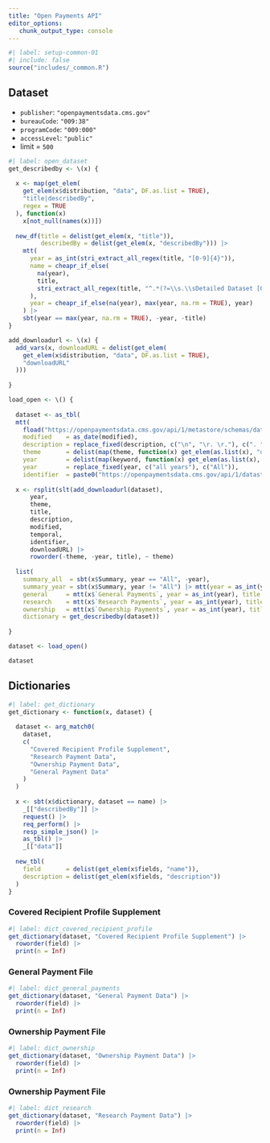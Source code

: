 ```yaml
---
title: "Open Payments API"
editor_options: 
   chunk_output_type: console
---
```

```r
#| label: setup-common-01
#| include: false
source("includes/_common.R")
```

## Dataset

   * `publisher`: `"openpaymentsdata.cms.gov"`
   * `bureauCode`: `"009:38"`
   * `programCode`: `"009:000"`
   * `accessLevel`: `"public"`
   * limit = `500`

```r
#| label: open_dataset
get_describedby <- \(x) {
  
  x <- map(get_elem(
    get_elem(x$distribution, "data", DF.as.list = TRUE),
    "title|describedBy",
    regex = TRUE
  ), function(x)
    x[not_null(names(x))])
  
  new_df(title = delist(get_elem(x, "title")),
         describedBy = delist(get_elem(x, "describedBy"))) |>
    mtt(
      year = as_int(stri_extract_all_regex(title, "[0-9]{4}")),
      name = cheapr_if_else(
        na(year),
        title,
        stri_extract_all_regex(title, "^.*(?=\\s.\\sDetailed Dataset [0-9]{4} Reporting Year)")
      ),
      year = cheapr_if_else(na(year), max(year, na.rm = TRUE), year)
    ) |>
    sbt(year == max(year, na.rm = TRUE), -year, -title)
}

add_downloadurl <- \(x) {
  add_vars(x, downloadURL = delist(get_elem(
    get_elem(x$distribution, "data", DF.as.list = TRUE),
    "downloadURL"
  )))
  
}

load_open <- \() {
  
  dataset <- as_tbl(
  mtt(
    fload("https://openpaymentsdata.cms.gov/api/1/metastore/schemas/dataset/items?show-reference-ids"), 
    modified    = as_date(modified), 
    description = replace_fixed(description, c("\n", "\r. \r."), c(". ", "")),
    theme       = delist(map(theme, function(x) get_elem(as.list(x), "data"))), 
    year        = delist(map(keyword, function(x) get_elem(as.list(x), "data"))), 
    year        = replace_fixed(year, c("all years"), c("All")),
    identifier  = paste0("https://openpaymentsdata.cms.gov/api/1/datastore/query/", identifier, "/0")))
  
  x <- rsplit(slt(add_downloadurl(dataset),
      year,
      theme,
      title,
      description,
      modified,
      temporal,
      identifier,
      downloadURL) |>
      roworder(-theme, -year, title), ~ theme)
  
  list(
    summary_all  = sbt(x$Summary, year == "All", -year),
    summary_year = sbt(x$Summary, year != "All") |> mtt(year = as_int(year)),
    general     = mtt(x$`General Payments`, year = as_int(year), title = NULL),
    research    = mtt(x$`Research Payments`, year = as_int(year), title = NULL),
    ownership   = mtt(x$`Ownership Payments`, year = as_int(year), title = NULL),
    dictionary = get_describedby(dataset))
  
}

dataset <- load_open()

dataset
```

## Dictionaries

```r
#| label: get_dictionary
get_dictionary <- function(x, dataset) {
  
  dataset <- arg_match0(
    dataset,
    c(
      "Covered Recipient Profile Supplement",
      "Research Payment Data",
      "Ownership Payment Data",
      "General Payment Data"
    )
  )  
  
  x <- sbt(x$dictionary, dataset == name) |> 
    _[["describedBy"]] |> 
    request() |> 
    req_perform() |> 
    resp_simple_json() |> 
    as_tbl() |> 
    _[["data"]]
  
  new_tbl(
    field       = delist(get_elem(x$fields, "name")),
    description = delist(get_elem(x$fields, "description"))
  )
}
```

### Covered Recipient Profile Supplement

```r
#| label: dict_covered_recipient_profile
get_dictionary(dataset, "Covered Recipient Profile Supplement") |> 
  roworder(field) |> 
  print(n = Inf)
```

### General Payment File

```r
#| label: dict_general_payments
get_dictionary(dataset, "General Payment Data") |> 
  roworder(field) |> 
  print(n = Inf)
```

### Ownership Payment File

```r
#| label: dict_ownership
get_dictionary(dataset, "Ownership Payment Data") |> 
  roworder(field) |> 
  print(n = Inf)
```

### Ownership Payment File

```r
#| label: dict_research
get_dictionary(dataset, "Research Payment Data") |> 
  roworder(field) |> 
  print(n = Inf)
```
